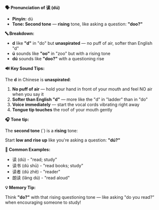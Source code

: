 **🗣️ Pronunciation of 读 (dú)**

- **Pinyin:** dú
- **Tone: Second tone** — **rising** tone, like asking a question: **"doo?"**

**🔤 Breakdown:**

- **d** like **"d"** in "do" but **unaspirated** — no puff of air, softer than English "d"
- **ú** sounds like **"oo"** in "zoo" but with a rising tone
- **dú** sounds like **"doo?"** with a questioning rise

**🔊 Key Sound Tips:**

The **d** in Chinese is **unaspirated**:

1. **No puff of air** — hold your hand in front of your mouth and feel NO air when you say it
2. **Softer than English "d"** — more like the "d" in "ladder" than in "do"
3. **Voice immediately** — start the vocal cords vibrating right away
4. **Tongue tip touches** the roof of your mouth gently

**🎧 Tone tip:**

The **second tone** (´) is a **rising** tone:

Start **low and rise up** like you're asking a question: **"dú?"**

**📝 Common Examples:**

- 读 (dú) - "read; study"
- 读书 (dú shū) - "read books; study"
- 读者 (dú zhě) - "reader"
- 朗读 (lǎng dú) - "read aloud"

**💡 Memory Tip:**

Think **"do?"** with that rising questioning tone — like asking "do you read?" when encouraging
someone to study!
